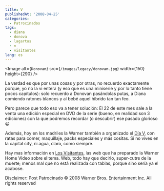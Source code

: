 ```yaml
---
title: V
publishedAt: '2008-04-25'
categories:
  - Patrocinados
tags:
  - diana
  - donova
  - lagartos
  - v
  - visitantes
lang: es
---
```


<Image
  alt={`Donovan`}
  src={`/images/legacy/donovan.jpg`}
  width={150}
  height={290}
/>

La verdad es que por unas cosas y por otras, no recuerdo exactamente porque, yo no la vi entera (y eso que es una miniserie y por lo tanto tiene pocos capítulos): solo recuerdo a Donovan pasándolas putas, a Diana comiendo ratones blancos y al bebé aquel hibrido tan tan feo.

Pero parece que todo eso va a tener solución: El 22 de este mes sale a la venta una edición especial en DVD de la serie (bueno, en realidad son 3 ediciones) con la que podremos recordar (o descubrir) ese pasado glorioso 😀

Además, hoy en los madriles la Warner también a organizado el [Día V](http://losvisitantes.com/?page_id=3), con ratas para comer, maquillaje, packs especiales y más cositas. Si no vives en la capital city, ni agua, claro, como siempre.

Hay mas información en [Los Visitantes](http://losvisitantes.com/), las web que ha preparado la Warner Home Video sobre el tema. Web, todo hay que decirlo, super-cutre de la muerte; menos mal que no está realizada con tablas, porque sino sería ya el acabose.

Disclaimer: Post Patrocinado © 2008 Warner Bros. Entertainment Inc. All rights reserved

